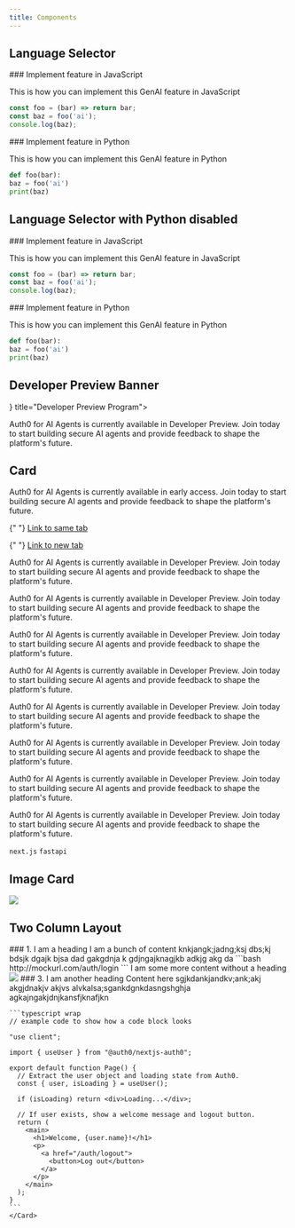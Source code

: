 ```yaml
---
title: Components
---
```


## Language Selector

<Tabs>
  <Tab title="JavaScript" icon="/img/js.svg">
  ### Implement feature in JavaScript

This is how you can implement this GenAI feature in JavaScript

```JavaScript
const foo = (bar) => return bar;
const baz = foo('ai');
console.log(baz);
```

  </Tab>
  <Tab title="Python" icon="python">
  ### Implement feature in Python

This is how you can implement this GenAI feature in Python

```Python
def foo(bar):
baz = foo('ai')
print(baz)
```

  </Tab>
</Tabs>

## Language Selector with Python disabled

<Tabs>
  <Tab title="JavaScript" icon="/img/js.svg">
  ### Implement feature in JavaScript

This is how you can implement this GenAI feature in JavaScript

```JavaScript
const foo = (bar) => return bar;
const baz = foo('ai');
console.log(baz);
```

  </Tab>
  <Tab title="Python" icon="python" disabled={true}>
  ### Implement feature in Python

This is how you can implement this GenAI feature in Python

```Python
def foo(bar):
baz = foo('ai')
print(baz)
```

  </Tab>
</Tabs>

## Developer Preview Banner

<Columns cols={1}>
<Card href="https://auth0.com/signup?onboard_app=auth_for_aa&ocid=701KZ000000cXXxYAM-aPA4z0000008OZeGAM" icon={<img src="https://mintlify-assets.b-cdn.net/auth0/bannerimage.png" alt="Developer Preview Program" />} title="Developer Preview Program">

Auth0 for AI Agents is currently available in Developer Preview. Join today to start building secure AI agents and provide feedback to shape the platform's future.

</Card>
</Columns>

## Card

<Card title="I am a Heading">

Auth0 for AI Agents is currently available in early access. Join today to start building secure AI agents and provide feedback to shape the platform's future.

{" "}
<a href="/intro">Link to same tab</a>

{" "}
<a href="https://auth0.com" target="_blank">
  Link to new tab
</a>

  <Card title="I am a Card with a Checked Checkbox" icon="circle-check" horizontal>

Auth0 for AI Agents is currently available in Developer Preview. Join today to start building secure AI agents and provide feedback to shape the platform's future.

  </Card>

  <Card title="I am a Card with an Unchecked Checkbox" icon="circle" horizontal>

Auth0 for AI Agents is currently available in Developer Preview. Join today to start building secure AI agents and provide feedback to shape the platform's future.

  </Card>

  <Card title="I am a Card with an icon" icon="js" horizontal iconType="solid">

Auth0 for AI Agents is currently available in Developer Preview. Join today to start building secure AI agents and provide feedback to shape the platform's future.

  </Card>

  <Card title="I am a Card with an icon with no border" icon="js" horizontal iconType="solid">

Auth0 for AI Agents is currently available in Developer Preview. Join today to start building secure AI agents and provide feedback to shape the platform's future.

  </Card>

  <Card title="I am a Card with a CTA" icon="python" horizontal iconType="solid" href="https://auth0.com/bar">

Auth0 for AI Agents is currently available in Developer Preview. Join today to start building secure AI agents and provide feedback to shape the platform's future.

  </Card>

  <Card title="I am a Card with a disabled CTA" icon="python" horizontal iconType="solid">

Auth0 for AI Agents is currently available in Developer Preview. Join today to start building secure AI agents and provide feedback to shape the platform's future.

  </Card>

  <Card title="I am a Card with a loading CTA state" icon="python" horizontal iconType="solid">

Auth0 for AI Agents is currently available in Developer Preview. Join today to start building secure AI agents and provide feedback to shape the platform's future.

  </Card>

  <Card title="I am a Card with tags" icon="js" horizontal iconType="solid">

Auth0 for AI Agents is currently available in Developer Preview. Join today to start building secure AI agents and provide feedback to shape the platform's future.

`next.js` `fastapi`

  </Card>

</Card>

## Image Card

<Frame>
  <img src="/img/docusaurus-social-card.jpg" />
</Frame>

## Two Column Layout

<Columns cols={2}>
  <Card>
    ### 1. I am a heading
    I am a bunch of content knkjangk;jadng;ksj dbs;kj bdsjk dgajk bjsa dad gakgdnja k gdjngajknagjkb adkjg akg da
    </Card>
    <Card>
    ```bash
    http://mockurl.com/auth/login
    ```
    </Card>
</Columns>
<Columns cols={2}>
  <Card>
  I am some more content without a heading
  </Card>
  <Card>
    <img src="/img/docusaurus-social-card.jpg"/>
  </Card>
</Columns>
<Columns cols={2}>
    <Card>
    ### 3. I am another heading
    Content here sgjkdankjandkv;ank;akj
    akgjdnakjv akjvs alvkalsa;sgankdgnkdasngshghja
    agkajngakjdnjkansfjknafjkn
    </Card>
    <Card>

    ```typescript wrap
    // example code to show how a code block looks

    "use client";

    import { useUser } from "@auth0/nextjs-auth0";

    export default function Page() {
      // Extract the user object and loading state from Auth0.
      const { user, isLoading } = useUser();

      if (isLoading) return <div>Loading...</div>;

      // If user exists, show a welcome message and logout button.
      return (
        <main>
          <h1>Welcome, {user.name}!</h1>
          <p>
            <a href="/auth/logout">
              <button>Log out</button>
            </a>
          </p>
        </main>
      );
    }
    ```
    </Card>

</Columns>
